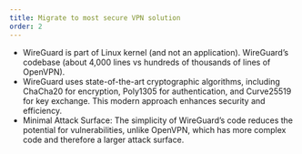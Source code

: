 ```yaml
---
title: Migrate to most secure VPN solution
order: 2
---
```


- WireGuard is part of Linux kernel (and not an application). WireGuard’s codebase (about 4,000 lines vs hundreds of thousands of lines of OpenVPN).
- WireGuard uses state-of-the-art cryptographic algorithms, including ChaCha20 for encryption, Poly1305 for authentication, and Curve25519 for key exchange. This modern approach enhances security and efficiency.
- Minimal Attack Surface: The simplicity of WireGuard’s code reduces the potential for vulnerabilities, unlike OpenVPN, which has more complex code and therefore a larger attack surface.
